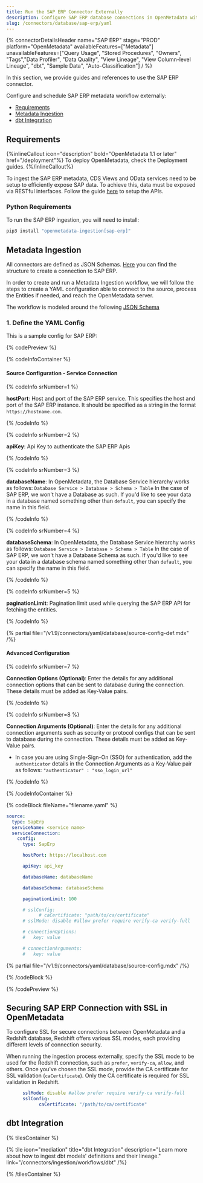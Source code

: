 ```yaml
---
title: Run the SAP ERP Connector Externally
description: Configure SAP ERP database connections in OpenMetadata with YAML. Complete setup guide, authentication options, and configuration examples for seamless ...
slug: /connectors/database/sap-erp/yaml
---
```









{% connectorDetailsHeader
name="SAP ERP"
stage="PROD"
platform="OpenMetadata"
availableFeatures=["Metadata"]
unavailableFeatures=["Query Usage", "Stored Procedures", "Owners", "Tags","Data Profiler", "Data Quality", "View Lineage", "View Column-level Lineage", "dbt", "Sample Data", "Auto-Classification"]
/ %}

In this section, we provide guides and references to use the SAP ERP connector.

Configure and schedule SAP ERP metadata workflow externally:

- [Requirements](#requirements)
- [Metadata Ingestion](#metadata-ingestion)
- [dbt Integration](#dbt-integration)

<ExternalIngestionDeployment />

## Requirements

{%inlineCallout icon="description" bold="OpenMetadata 1.1 or later" href="/deployment"%}
To deploy OpenMetadata, check the Deployment guides.
{%/inlineCallout%}

To ingest the SAP ERP metadata, CDS Views and OData services need to be setup to efficiently expose SAP data. To achieve this, data must be exposed via RESTful interfaces.
Follow the guide [here](/connectors/database/sap-erp/setup-sap-apis) to setup the APIs.


### Python Requirements

<PythonRequirements />

To run the SAP ERP ingestion, you will need to install:

```bash
pip3 install "openmetadata-ingestion[sap-erp]"
```

## Metadata Ingestion

All connectors are defined as JSON Schemas.
[Here](https://github.com/open-metadata/OpenMetadata/blob/main/openmetadata-spec/src/main/resources/json/schema/entity/services/connections/database/sapErpConnection.json)
you can find the structure to create a connection to SAP ERP.

In order to create and run a Metadata Ingestion workflow, we will follow
the steps to create a YAML configuration able to connect to the source,
process the Entities if needed, and reach the OpenMetadata server.

The workflow is modeled around the following
[JSON Schema](https://github.com/open-metadata/OpenMetadata/blob/main/openmetadata-spec/src/main/resources/json/schema/metadataIngestion/workflow.json)

### 1. Define the YAML Config

This is a sample config for SAP ERP:

{% codePreview %}

{% codeInfoContainer %}

#### Source Configuration - Service Connection

{% codeInfo srNumber=1 %}

**hostPort**: Host and port of the SAP ERP service. This specifies the host and port of the SAP ERP instance. It should be specified as a string in the format `https://hostname.com`.

{% /codeInfo %}

{% codeInfo srNumber=2 %}

**apiKey**: Api Key to authenticate the SAP ERP Apis

{% /codeInfo %}

{% codeInfo srNumber=3 %}

**databaseName**: In OpenMetadata, the Database Service hierarchy works as follows:
`Database Service > Database > Schema > Table`
In the case of SAP ERP, we won't have a Database as such. If you'd like to see your data in a database named something other than `default`, you can specify the name in this field.

{% /codeInfo %}

{% codeInfo srNumber=4 %}

**databaseSchema**: In OpenMetadata, the Database Service hierarchy works as follows:
`Database Service > Database > Schema > Table`
In the case of SAP ERP, we won't have a Database Schema as such. If you'd like to see your data in a database schema named something other than `default`, you can specify the name in this field.

{% /codeInfo %}

{% codeInfo srNumber=5 %}

**paginationLimit**: Pagination limit used while querying the SAP ERP API for fetching the entities.

{% /codeInfo %}

{% partial file="/v1.9/connectors/yaml/database/source-config-def.mdx" /%}

<IngestionSinkDef />

<WorkflowConfigDef />

#### Advanced Configuration

{% codeInfo srNumber=7 %}

**Connection Options (Optional)**: Enter the details for any additional connection options that can be sent to database during the connection. These details must be added as Key-Value pairs.

{% /codeInfo %}

{% codeInfo srNumber=8 %}

**Connection Arguments (Optional)**: Enter the details for any additional connection arguments such as security or protocol configs that can be sent to database during the connection. These details must be added as Key-Value pairs.

- In case you are using Single-Sign-On (SSO) for authentication, add the `authenticator` details in the Connection Arguments as a Key-Value pair as follows: `"authenticator" : "sso_login_url"`

{% /codeInfo %}

{% /codeInfoContainer %}

{% codeBlock fileName="filename.yaml" %}

```yaml {% isCodeBlock=true %}
source:
  type: SapErp
  serviceName: <service name>
  serviceConnection:
    config:
      type: SapErp
```
```yaml {% srNumber=1 %}
      hostPort: https://localhost.com
```
```yaml {% srNumber=2 %}
      apiKey: api_key
```
```yaml {% srNumber=3 %}
      databaseName: databaseName
```
```yaml {% srNumber=4 %}
      databaseSchema: databaseSchema
```
```yaml {% srNumber=5 %}
      paginationLimit: 100
```
```yaml {% srNumber=9 %}
      # sslConfig:
            # caCertificate: "path/to/ca/certificate"
      # sslMode: disable #allow prefer require verify-ca verify-full
```
```yaml {% srNumber=6 %}
      # connectionOptions:
      #   key: value
```
```yaml {% srNumber=7 %}
      # connectionArguments:
      #   key: value
```

{% partial file="/v1.9/connectors/yaml/database/source-config.mdx" /%}

<IngestionSink />

<WorkflowConfig />

{% /codeBlock %}

{% /codePreview %}

<IngestionCli />

## Securing SAP ERP Connection with SSL in OpenMetadata

To configure SSL for secure connections between OpenMetadata and a Redshift database, Redshift offers various SSL modes, each providing different levels of connection security.

When running the ingestion process externally, specify the SSL mode to be used for the Redshift connection, such as `prefer`, `verify-ca`, `allow`, and others. Once you've chosen the SSL mode, provide the CA certificate for SSL validation (`caCertificate`). Only the CA certificate is required for SSL validation in Redshift.

```yaml
      sslMode: disable #allow prefer require verify-ca verify-full
      sslConfig:
            caCertificate: "/path/to/ca/certificate" 
```

## dbt Integration

{% tilesContainer %}

{% tile
  icon="mediation"
  title="dbt Integration"
  description="Learn more about how to ingest dbt models' definitions and their lineage."
  link="/connectors/ingestion/workflows/dbt" /%}

{% /tilesContainer %}

